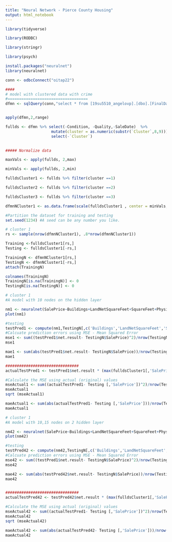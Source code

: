 ---
title: "Neural Network - Pierce County Housing"
output: html_notebook
---
```{r}
library(tidyverse) 

library(RODBC) 

library(stringr) 

library(psych)

install.packages("neuralnet")
library(neuralnet)

conn <- odbcConnect("oitap22")
```


```{r}
 

 
####
# model with clustered data with crime
#===================================
dfmn <- sqlQuery(conn,"select * from [19su5510_angelovp].[dbo].[FinalDataClusterWithCrime]") 


apply(dfmn,2,range) 

fullds <- dfmn %>% select(-Condition, -Quality,-SaleDate)  %>%
                    mutate(cluster = as.numeric(substr(`Cluster`,8,9))) %>% 
                    select(-`Cluster`)
    

##### Normalize data  

maxVals <- apply(fullds, 2,max) 

minVals <- apply(fullds, 2,min) 

fulldsCluster1 <- fullds %>% filter(cluster ==1)

fulldsCluster2 <- fullds %>% filter(cluster ==2)

fulldsCluster3 <- fullds %>% filter(cluster ==3)

dfmnNCluster1 <- as.data.frame(scale(fulldsCluster1 , center = minVals, scale = (maxVals-minVals)))


```

```{r}
#Partition the dataset for training and testing
set.seed(1234) #A seed can be any number you like.

# cluster 1
rs <- sample(nrow(dfmnNCluster1), .8*nrow(dfmnNCluster1))

Training <-fulldsCluster1[rs,]
Testing <- fulldsCluster1[-rs,]

TrainingN <- dfmnNCluster1[rs,]
TestingN <- dfmnNCluster1[-rs,]
attach(TrainingN)

colnames(TrainingN)
TrainingN[is.na(TrainingN)] <- 0
TestingN[is.na(TestingN)] <- 0
```

```{r}
# cluster 1
#A model with 10 nodes on the hidden layer

nm1 <- neuralnet(SalePrice~Buildings+LandNetSquareFeet+SquareFeet+PhysicalAge+YearBuilt+DrugCrime+Homicide+OtherCrime+PersonalCrime+PropertyCrime, hidden = c(10), data=TrainingN)
plot(nm1)

#testing 
testPred1 <- compute(nm1,TestingN[,c('Buildings','LandNetSquareFeet','SquareFeet','PhysicalAge','YearBuilt','DrugCrime','Homicide','OtherCrime','PersonalCrime','PropertyCrime')])
#Calcuate prediction errors using MSE - Mean Squared Error
mse1 <- sum((testPred1$net.result- TestingN$SalePrice)^2)/nrow(TestingN)
mse1 

mae1 <- sum(abs(testPred1$net.result- TestingN$SalePrice))/nrow(TestingN)
mae1

################################
actualTestPred1 <- testPred1$net.result * (max(fulldsCluster1[,'SalePrice'])-min(fulldsCluster1[,'SalePrice'])) + min(fulldsCluster1[,'SalePrice'])

#Calculate the MSE using actual (original) values
mseActual1 <- sum((actualTestPred1- Testing [,'SalePrice'])^2)/nrow(Testing) #Calculation of mse using the original scale
mseActual1
sqrt (mseActual1)

maeActual1 <- sum(abs(actualTestPred1- Testing [,'SalePrice']))/nrow(Testing) 
maeActual1


```
```{r}
# cluster 1
#A model with 10,15 nodes on 2 hidden layer

nm42 <- neuralnet(SalePrice~Buildings+LandNetSquareFeet+SquareFeet+PhysicalAge+YearBuilt+DrugCrime+Homicide+OtherCrime+PersonalCrime+PropertyCrime, hidden = c(10,15), data=TrainingN)
plot(nm42)

#testing 
testPred42 <- compute(nm42,TestingN[,c('Buildings','LandNetSquareFeet','SquareFeet','PhysicalAge','YearBuilt','DrugCrime','Homicide','OtherCrime','PersonalCrime','PropertyCrime')])
#Calcuate prediction errors using MSE - Mean Squared Error
mse42 <- sum((testPred1$net.result- TestingN$SalePrice)^2)/nrow(TestingN)
mse42

mae42 <- sum(abs(testPred42$net.result- TestingN$SalePrice))/nrow(TestingN)
mae42


################################
actualTestPred42 <- testPred42$net.result * (max(fulldsCluster1[,'SalePrice'])-min(fulldsCluster1[,'SalePrice'])) + min(fulldsCluster1[,'SalePrice'])

#Calculate the MSE using actual (original) values
mseActual42 <- sum((actualTestPred1- Testing [,'SalePrice'])^2)/nrow(Testing) #Calculation of mse using the original scale
mseActual42
sqrt (mseActual42)

maeActual42 <- sum(abs(actualTestPred42- Testing [,'SalePrice']))/nrow(Testing) 
maeActual42

```


